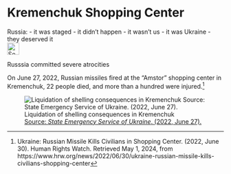 # Kremenchuk Shopping Center {#sec-denial-kremenchuk}

::: {.callout-caution title="Myth"}
Russia:
- it was staged
- it didn't happen
- it wasn't us
- it was Ukraine
- they deserved it
[<br>![Search for topic in EUvsDisinfo](../all_common_img/EUvsDisinfo_400x240.jpg){height=2em}](https://euvsdisinfo.eu/disinformation-cases/?text=Kramatorsk&sort=relevance)
:::

::: {.callout-tip title="Truth"}
Russsia committed severe atrocities
:::

On June 27, 2022, Russian missiles fired at the “Amstor” shopping center in Kremenchuk, 22 people died, and more than a hundred were injured.[^94] 

![Liquidation of shelling consequences in Kremenchuk  
[Source: *State Emergency Service of Ukraine*. (2022, June 27).](https://www.facebook.com/photo/?fbid=404203265080902&set=pcb.404203308414231) 
](kremenchuk.jpg)

[^94]:  Ukraine: Russian Missile Kills Civilians in Shopping Center. (2022, June 30). Human Rights Watch. Retrieved May 1, 2024, from https://www.hrw.org/news/2022/06/30/ukraine-russian-missile-kills-civilians-shopping-center


